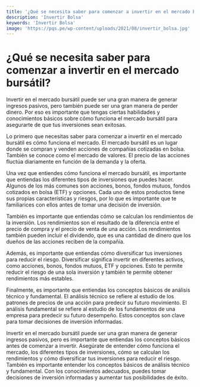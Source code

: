 ```yaml
---
title: '¿Qué se necesita saber para comenzar a invertir en el mercado bursátil?'
description: 'Invertir Bolsa'
keywords: 'Invertir Bolsa'
image: 'https://pqs.pe/wp-content/uploads/2021/08/invertir_bolsa.jpg'
---
```


 

# ¿Qué se necesita saber para comenzar a invertir en el mercado bursátil? 

Invertir en el mercado bursátil puede ser una gran manera de generar ingresos pasivos, pero también puede ser una gran manera de perder dinero. Por eso es importante que tengas ciertas habilidades y conocimientos básicos sobre cómo funciona el mercado bursátil para asegurarte de que tus inversiones sean exitosas.

Lo primero que necesitas saber para comenzar a invertir en el mercado bursátil es cómo funciona el mercado. El mercado bursátil es un lugar donde se compran y venden acciones de compañías cotizadas en bolsa. También se conoce como el mercado de valores. El precio de las acciones fluctúa diariamente en función de la demanda y la oferta.

Una vez que entiendes cómo funciona el mercado bursátil, es importante que entiendas los diferentes tipos de inversiones que puedes hacer. Algunos de los más comunes son acciones, bonos, fondos mutuos, fondos cotizados en bolsa (ETF) y opciones. Cada uno de estos productos tiene sus propias características y riesgos, por lo que es importante que te familiarices con ellos antes de tomar una decisión de inversión. 

<ImageAdd source="https://cdn.getyourguide.com/img/tour/59354212a950a.jpeg/146.jpg"/>

También es importante que entiendas cómo se calculan los rendimientos de la inversión. Los rendimientos son el resultado de la diferencia entre el precio de compra y el precio de venta de una acción. Los rendimientos también pueden incluir el dividendo, que es una cantidad de dinero que los dueños de las acciones reciben de la compañía.

<ImageAdd source="https://complete-pilates.co.uk/wp-content/uploads/2020/05/inversion-03-800x535.jpg"/>

Además, es importante que entiendas cómo diversificar tus inversiones para reducir el riesgo. Diversificar significa invertir en diferentes activos, como acciones, bonos, fondos mutuos, ETF y opciones. Esto te permite reducir el riesgo de una sola inversión y también te permite obtener rendimientos más estables.

<ImageAdd source="https://thumbs.dreamstime.com/b/contrataci%C3%B3n-y-recursos-humanos-diversificaci%C3%B3n-del-trabajo-en-equipo-oportunidades-de-empleo-o-concepto-elecci%C3%B3n-una-persona-196564566.jpg"/>

Finalmente, es importante que entiendas los conceptos básicos de análisis técnico y fundamental. El análisis técnico se refiere al estudio de los patrones de precios de una acción para predecir su futuro movimiento. El análisis fundamental se refiere al estudio de los fundamentos de una empresa para predecir su futuro desempeño. Estos conceptos son clave para tomar decisiones de inversión informadas.

<ImageAdd source="https://www.infinitiaresearch.com/wp-content/uploads/analisis-nutrional-laboratorio-1.png"/>

Invertir en el mercado bursátil puede ser una gran manera de generar ingresos pasivos, pero es importante que entiendas los conceptos básicos antes de comenzar a invertir. Asegúrate de entender cómo funciona el mercado, los diferentes tipos de inversiones, cómo se calculan los rendimientos y cómo diversificar tus inversiones para reducir el riesgo. También es importante entender los conceptos básicos de análisis técnico y fundamental. Con los conocimientos adecuados, puedes tomar decisiones de inversión informadas y aumentar tus posibilidades de éxito.